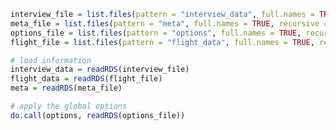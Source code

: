 
```r
interview_file = list.files(pattern = "interview_data", full.names = TRUE, recursive = TRUE)
meta_file = list.files(pattern = "meta", full.names = TRUE, recursive = TRUE)
options_file = list.files(pattern = "options", full.names = TRUE, recursive = TRUE)
flight_file = list.files(pattern = "flight_data", full.names = TRUE, recursive = TRUE)

# load information
interview_data = readRDS(interview_file)
flight_data = readRDS(flight_file)
meta = readRDS(meta_file)

# apply the global options
do.call(options, readRDS(options_file))
```
